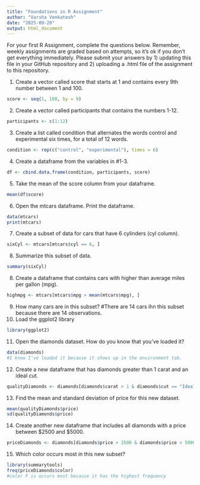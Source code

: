 ```yaml
---
title: "Foundations in R Assignment"
author: "Varsha Venkatesh"
date: "2025-09-20"
output: html_document
---
```


For your first R Assignment, complete the questions below. Remember, weekly assignments are graded based on attempts, so it's ok if you don't get everything immediately. Please submit your answers by 1) updating this file in your GitHub repository and 2) uploading a .html file of the assignment to this repository. 

1. Create a vector called score that starts at 1 and contains every 9th number between 1 and 100.
```r
score <- seq(1, 100, by = 9)
```
2. Create a vector called participants that contains the numbers 1-12.
```r
participants <- c(1:12)
```
3. Create a list called condition that alternates the words control and experimental six times, for a total of 12 words.
```r
condition <- rep(c("control", "experimental"), times = 6)
```
4. Create a dataframe from the variables in #1-3.
```r
df <- cbind.data.frame(condition, participants, score)
```
5. Take the mean of the score column from your dataframe.
```r
mean(df$score)
```
6. Open the mtcars dataframe. Print the dataframe.
```r
data(mtcars)
print(mtcars)
```
7. Create a subset of data for cars that have 6 cylinders (cyl column).
```r
sixCyl <- mtcars[mtcars$cyl == 6, ]
```
8. Summarize this subset of data. 
```r
summary(sixCyl)
```
8. Create a dataframe that contains cars with higher than average miles per gallon (mpg).
```r
highmpg <- mtcars[mtcars$mpg > mean(mtcars$mpg), ]
```
9. How many cars are in this subset? 
#There are 14 cars ihn this subset because there are 14 observations.
10. Load the ggplot2 library
```r
library(ggplot2)
```
11. Open the diamonds dataset. How do you know that you've loaded it?
```r
data(diamonds)
#I know I've loaded it because it shows up in the environment tab.
```
12. Create a new dataframe that has diamonds greater than 1 carat and an ideal cut. 
```r
qualityDiamonds <- diamonds[diamonds$carat > 1 & diamonds$cut == "Ideal", ]
```
13. Find the mean and standard deviation of price for this new dataset.
```r
mean(qualityDiamonds$price)
sd(qualityDiamonds$price)
```
14. Create another new dataframe that includes all diamonds with a price between $2500 and $5000.
```r
priceDiamonds <- diamonds[diamonds$price > 2500 & diamonds$price < 5000, ]
```
15. Which color occurs most in this new subset? 
```r
library(summarytools)
freq(priceDiamonds$color)
#color F is occurs most because it has the highest frequency
```